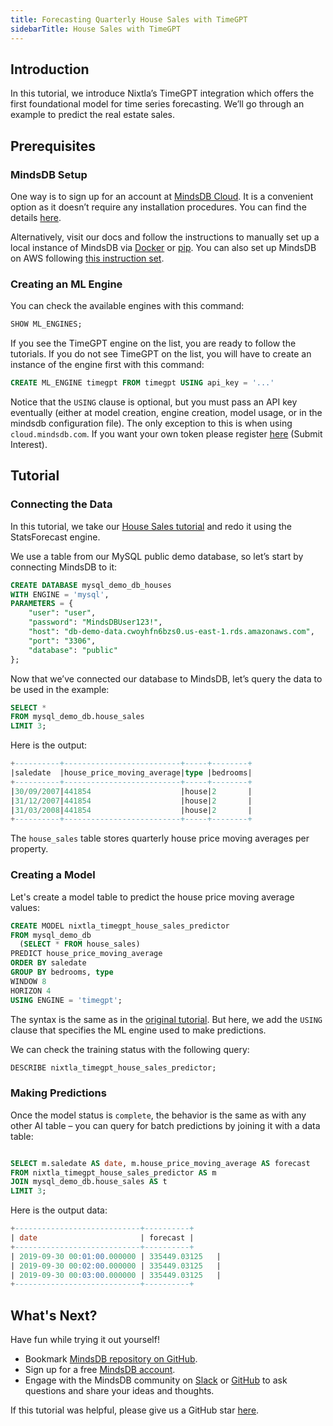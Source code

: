 ```yaml
---
title: Forecasting Quarterly House Sales with TimeGPT
sidebarTitle: House Sales with TimeGPT
---
```


## Introduction

In this tutorial, we introduce Nixtla’s TimeGPT integration which offers the first foundational model for time series forecasting. We’ll go through an example to predict the real estate sales.

## Prerequisites

### MindsDB Setup

One way is to sign up for an account at [MindsDB Cloud](https://cloud.mindsdb.com/). It is a convenient option as it doesn’t require any installation procedures. You can find the details [here](/setup/cloud).

Alternatively, visit our docs and follow the instructions to manually set up a local instance of MindsDB via [Docker](/setup/self-hosted/docker) or [pip](/setup/self-hosted/pip/source). You can also set up MindsDB on AWS following [this instruction set](https://aws.amazon.com/marketplace/pp/prodview-2nmhvskydmyrw).

### Creating an ML Engine

You can check the available engines with this command:

```sql
SHOW ML_ENGINES;
```

If you see the TimeGPT engine on the list, you are ready to follow the tutorials. If you do not see TimeGPT on the list, you will have to create an instance of the engine first with this command:

```sql
CREATE ML_ENGINE timegpt FROM timegpt USING api_key = '...'
```

Notice that the `USING` clause is optional, but you must pass an API key eventually (either at model creation, engine creation, model usage, or in the mindsdb configuration file). The only exception to this is when using `cloud.mindsdb.com`. If you want your own token please register [here](https://www.nixtla.io/) (Submit Interest).


## Tutorial

### Connecting the Data

In this tutorial, we take our [House Sales tutorial](/sql/tutorials/house-sales-forecasting) and redo it using the StatsForecast engine.

We use a table from our MySQL public demo database, so let’s start by connecting MindsDB to it:

```sql
CREATE DATABASE mysql_demo_db_houses
WITH ENGINE = 'mysql',
PARAMETERS = {
    "user": "user",
    "password": "MindsDBUser123!",
    "host": "db-demo-data.cwoyhfn6bzs0.us-east-1.rds.amazonaws.com",
    "port": "3306",
    "database": "public"
};
```

Now that we’ve connected our database to MindsDB, let’s query the data to be used in the example:

```sql
SELECT *
FROM mysql_demo_db.house_sales
LIMIT 3;
```

Here is the output:

```sql
+----------+--------------------------+-----+--------+
|saledate  |house_price_moving_average|type |bedrooms|
+----------+--------------------------+-----+--------+
|30/09/2007|441854                    |house|2       |
|31/12/2007|441854                    |house|2       |
|31/03/2008|441854                    |house|2       |
+----------+--------------------------+-----+--------+
```

The `house_sales` table stores quarterly house price moving averages per property.

### Creating a Model

Let's create a model table to predict the house price moving average values:

```sql
CREATE MODEL nixtla_timegpt_house_sales_predictor
FROM mysql_demo_db
  (SELECT * FROM house_sales)
PREDICT house_price_moving_average
ORDER BY saledate
GROUP BY bedrooms, type
WINDOW 8
HORIZON 4
USING ENGINE = 'timegpt';
```

The syntax is the same as in the [original tutorial](/sql/tutorials/house-sales-forecasting). But here, we add the `USING` clause that specifies the ML engine used to make predictions.

We can check the training status with the following query:

```sql
DESCRIBE nixtla_timegpt_house_sales_predictor;
```

### Making Predictions

Once the model status is `complete`, the behavior is the same as with any other AI table – you can query for batch predictions by joining it with a data table:

```sql

SELECT m.saledate AS date, m.house_price_moving_average AS forecast
FROM nixtla_timegpt_house_sales_predictor AS m
JOIN mysql_demo_db.house_sales AS t
LIMIT 3;
```

Here is the output data:

```sql
+----------------------------+----------+
| date                       | forecast |
+----------------------------+----------+
| 2019-09-30 00:01:00.000000 | 335449.03125   |
| 2019-09-30 00:02:00.000000 | 335449.03125   |
| 2019-09-30 00:03:00.000000 | 335449.03125   |
+----------------------------+----------+
```

## What's Next?

Have fun while trying it out yourself!

- Bookmark [MindsDB repository on GitHub](https://github.com/mindsdb/mindsdb).
- Sign up for a free [MindsDB account](https://cloud.mindsdb.com/register).
- Engage with the MindsDB community on
  [Slack](https://mindsdb.com/joincommunity) or
  [GitHub](https://github.com/mindsdb/mindsdb/discussions) to ask questions and
  share your ideas and thoughts.

If this tutorial was helpful, please give us a GitHub star
[here](https://github.com/mindsdb/mindsdb).
